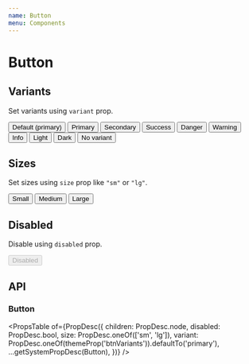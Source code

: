 ```yaml
---
name: Button
menu: Components
---
```



# Button

## Variants

Set variants using `variant` prop.

<Playground>
  <BlockList>
    <Button>Default (primary)</Button>
    <Button variant="primary">Primary</Button>
    <Button variant="secondary">Secondary</Button>
    <Button variant="success">Success</Button>
    <Button variant="danger">Danger</Button>
    <Button variant="warning">Warning</Button>
    <Button variant="info">Info</Button>
    <Button variant="light">Light</Button>
    <Button variant="dark">Dark</Button>
    <Button variant={null}>No variant</Button>
  </BlockList>
</Playground>

## Sizes

Set sizes using `size` prop like `"sm"` or `"lg"`.

<Playground>
  <BlockList>
    <Button variant="primary" size="sm">
      Small
    </Button>
    <Button variant="primary">Medium</Button>
    <Button variant="primary" size="lg">
      Large
    </Button>
  </BlockList>
</Playground>


## Disabled

Disable using `disabled` prop.

<Playground>
  <Button variant="primary" disabled>
    Disabled
  </Button>
</Playground>

## API

### Button

<PropsTable
  of={PropDesc({
    children: PropDesc.node,
    disabled: PropDesc.bool,
    size: PropDesc.oneOf(['sm', 'lg']),
    variant: PropDesc.oneOf(themeProp('btnVariants')).defaultTo('primary'),
    ...getSystemPropDesc(Button),
  })}
/>